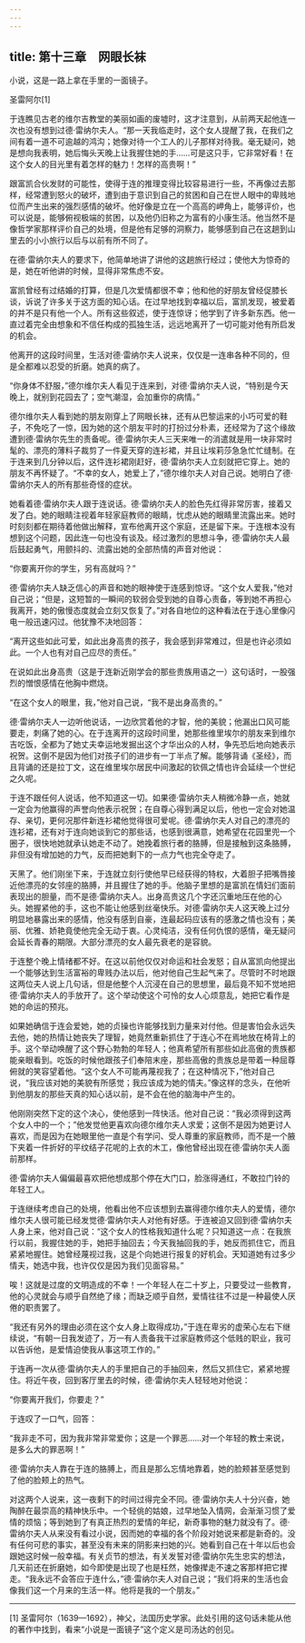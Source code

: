 ```yaml
---
---
---
```

title: 第十三章　网眼长袜
---

小说，这是一路上拿在手里的一面镜子。

圣雷阿尔[1]





于连瞧见古老的维尔吉教堂的美丽如画的废墟时，这才注意到，从前两天起他连一次也没有想到过德·雷纳尔夫人。“那一天我临走时，这个女人提醒了我，在我们之间有着一道不可逾越的鸿沟；她像对待一个工人的儿子那样对待我。毫无疑问，她是想向我表明，她后悔头天晚上让我握住她的手……可是这只手，它非常好看！在这个女人的目光里有着怎样的魅力！怎样的高贵啊！”

跟富凯合伙发财的可能性，使得于连的推理变得比较容易进行一些，不再像过去那样，经常遭到怒火的破坏，遭到由于意识到自己的贫困和自己在世人眼中的卑贱地位而产生出来的强烈感情的破坏。他好像是立在一个高高的岬角上，能够评价，也可以说是，能够俯视极端的贫困，以及他仍旧称之为富有的小康生活。他当然不是像哲学家那样评价自己的处境，但是他有足够的洞察力，能够感到自己在这趟到山里去的小小旅行以后与以前有所不同了。

在德·雷纳尔夫人的要求下，他简单地讲了讲他的这趟旅行经过；使他大为惊奇的是，她在听他讲的时候，显得非常焦虑不安。

富凯曾经有过结婚的打算，但是几次爱情都很不幸；他和他的好朋友曾经促膝长谈，诉说了许多关于这方面的知心话。在过早地找到幸福以后，富凯发现，被爱着的并不是只有他一个人。所有这些叙述，使于连惊讶；他学到了许多新东西。他一直过着完全由想象和不信任构成的孤独生活，远远地离开了一切可能对他有所启发的机会。

他离开的这段时间里，生活对德·雷纳尔夫人说来，仅仅是一连串各种不同的，但是全都难以忍受的折磨。她真的病了。

“你身体不舒服，”德尔维尔夫人看见于连来到，对德·雷纳尔夫人说，“特别是今天晚上，就别到花园去了；空气潮湿，会加重你的病情。”

德尔维尔夫人看到她的朋友刚穿上了网眼长袜，还有从巴黎运来的小巧可爱的鞋子，不免吃了一惊，因为她的这个朋友平时的打扮过分朴素，还经常为了这个缘故遭到德·雷纳尔先生的责备呢。德·雷纳尔夫人三天来唯一的消遣就是用一块非常时髦的、漂亮的薄料子裁剪了一件夏天穿的连衫裙，并且让埃莉莎急急忙忙缝制。在于连来到几分钟以后，这件连衫裙刚赶好，德·雷纳尔夫人立刻就把它穿上。她的朋友不再怀疑了。“不幸的女人，她爱上了，”德尔维尔夫人对自己说。她明白了德·雷纳尔夫人的所有那些奇怪的症状。

她看着德·雷纳尔夫人跟于连说话。德·雷纳尔夫人的脸色先红得非常厉害，接着又发了白。她的眼睛注视着年轻家庭教师的眼睛，忧虑从她的眼睛里流露出来。她时时刻刻都在期待着他做出解释，宣布他离开这个家庭，还是留下来。于连根本没有想到这个问题，因此连一句也没有谈及。经过激烈的思想斗争，德·雷纳尔夫人最后鼓起勇气，用颤抖的、流露出她的全部热情的声音对他说：

“你要离开你的学生，另有高就吗？”

德·雷纳尔夫人缺乏信心的声音和她的眼神使于连感到惊讶。“这个女人爱我，”他对自己说；“但是，这短暂的一瞬间的软弱会受到她的自尊心责备，等到她不再担心我离开，她的傲慢态度就会立刻又恢复了。”对各自地位的这种看法在于连心里像闪电一般迅速闪过。他犹豫不决地回答：

“离开这些如此可爱，如此出身高贵的孩子，我会感到非常难过，但是也许必须如此。一个人也有对自己应尽的责任。”

在说如此出身高贵（这是于连新近刚学会的那些贵族用语之一）这句话时，一股强烈的憎恨感情在他胸中燃烧。

“在这个女人的眼里，我，”他对自己说，“我不是出身高贵的。”

德·雷纳尔夫人一边听他说话，一边欣赏着他的才智，他的美貌；他漏出口风可能要走，刺痛了她的心。在于连离开的这段时间里，她那些维里埃尔的朋友来到维尔吉吃饭，全都为了她丈夫幸运地发掘出这个才华出众的人材，争先恐后地向她表示祝贺。这倒不是因为他们对孩子们的进步有一丁半点了解。能够背诵《圣经》，而且背诵的还是拉丁文，这在维里埃尔居民中间激起的钦佩之情也许会延续一个世纪之久呢。

于连不跟任何人说话，他不知道这一切。如果德·雷纳尔夫人稍微冷静一点，她就一定会为他赢得的声誉向他表示祝贺；在自尊心得到满足以后，他也一定会对她温存、亲切，更何况那件新连衫裙他觉得很可爱呢。德·雷纳尔夫人对自己的漂亮的连衫裙，还有对于连向她谈到它的那些话，也感到很满意，她希望在花园里兜一个圈子，很快地她就承认她走不动了。她挽着旅行者的胳膊，但是接触到这条胳膊，非但没有增加她的力气，反而把她剩下的一点力气也完全夺走了。

天黑了。他们刚坐下来，于连就立刻行使他早已经获得的特权，大着胆子把嘴唇接近他漂亮的女邻座的胳膊，并且握住了她的手。他脑子里想的是富凯在情妇们面前表现出的胆量，而不是德·雷纳尔夫人。出身高贵这几个字还沉重地压在他的心头。她握紧他的手，这也不能让他感到丝毫快乐。对德·雷纳尔夫人这天晚上过分明显地暴露出来的感情，他没有感到自豪，连最起码应该有的感激之情也没有；美丽、优雅、娇艳竟使他完全无动于衷。心灵纯洁，没有任何仇恨的感情，毫无疑问会延长青春的期限。大部分漂亮的女人最先衰老的是容貌。

于连整个晚上情绪都不好。在这以前他仅仅对命运和社会发怒；自从富凯向他提出一个能够达到生活富裕的卑贱办法以后，他对他自己生起气来了。尽管时不时地跟这两位夫人说上几句话，但是他整个人沉浸在自己的思想里，最后竟不知不觉地把德·雷纳尔夫人的手放开了。这个举动使这个可怜的女人心烦意乱，她把它看作是她的命运的预兆。

如果她确信于连会爱她，她的贞操也许能够找到力量来对付他。但是害怕会永远失去他，她的热情让她丧失了理智，她竟然重新抓住了于连心不在焉地放在椅背上的手。这个举动唤醒了这个野心勃勃的年轻人；他真希望所有那些如此高傲的贵族都能亲眼看到。吃饭的时候他跟孩子们奉陪末座，那些高傲的贵族总是带着一种屈尊俯就的笑容望着他。“这个女人不可能再蔑视我了；在这种情况下，”他对自己说，“我应该对她的美貌有所感觉；我应该成为她的情夫。”像这样的念头，在他听到他朋友的那些天真的知心话以前，是不会在他的脑海中产生的。

他刚刚突然下定的这个决心，使他感到一阵快活。他对自己说：“我必须得到这两个女人中的一个；”他发觉他更喜欢向德尔维尔夫人求爱；这倒不是因为她更讨人喜欢，而是因为在她眼里他一直是个有学问、受人尊重的家庭教师，而不是一个腋下夹着一件折好的平纹结子花呢的上衣的木工，像他曾经出现在德·雷纳尔夫人面前那样。

德·雷纳尔夫人偏偏最喜欢把他想成那个停在大门口，脸涨得通红，不敢拉门铃的年轻工人。

于连继续考虑自己的处境，他看出他不应该想到去赢得德尔维尔夫人的爱情，德尔维尔夫人很可能已经发觉德·雷纳尔夫人对他有好感。于连被迫又回到德·雷纳尔夫人身上来，他对自己说：“这个女人的性格我知道什么呢？只知道这一点：在我旅行以前，我握住她的手，她把手抽回去；今天我抽回我的手，她反而抓住它，而且紧紧地握住。她曾经蔑视过我，这是个向她进行报复的好机会。天知道她有过多少情夫，她选中我，也许仅仅是因为我们见面容易。”

唉！这就是过度的文明造成的不幸！一个年轻人在二十岁上，只要受过一些教育，他的心灵就会与顺乎自然绝了缘；而缺乏顺乎自然，爱情往往不过是一种最使人厌倦的职责罢了。

“我还有另外的理由必须在这个女人身上取得成功，”于连在卑劣的虚荣心左右下继续说，“有朝一日我发迹了，万一有人责备我干过家庭教师这个低贱的职业，我可以告诉他，是爱情迫使我从事这项工作的。”

于连再一次从德·雷纳尔夫人的手里把自己的手抽回来，然后又抓住它，紧紧地握住。将近午夜，回到客厅里去的时候，德·雷纳尔夫人轻轻地对他说：

“你要离开我们，你要走？”

于连叹了一口气，回答：

“我非走不可，因为我非常非常爱你；这是一个罪恶……对一个年轻的教士来说，是多么大的罪恶啊！”

德·雷纳尔夫人靠在于连的胳膊上，而且是那么忘情地靠着，她的脸颊甚至感觉到了他的脸颊上的热气。

对这两个人说来，这一夜剩下的时间过得完全不同。德·雷纳尔夫人十分兴奋，她陶醉在最崇高的精神快乐中。一个轻佻的姑娘，过早地坠入情网，会渐渐习惯了爱情的烦恼；等到她到了有真正热烈的爱情的年纪，新奇事物的魅力就没有了。德·雷纳尔夫人从来没有看过小说，因而她的幸福的各个阶段对她说来都是新奇的。没有任何可悲的事实，甚至没有未来的阴影来扫她的兴。她看到自己在十年以后也会跟她这时候一般幸福。有关贞节的想法，有关发誓对德·雷纳尔先生忠实的想法，几天前还在折磨她，如今即使是出现了也是枉然，她像撵走不速之客那样把它撵走。“我永远不会答应于连什么，”德·雷纳尔夫人对自己说；“我们将来的生活也会像我们这一个月来的生活一样。他将是我的一个朋友。”



* * *



[1] 圣雷阿尔（1639—1692），神父，法国历史学家。此处引用的这句话未能从他的著作中找到，看来“小说是一面镜子”这个定义是司汤达的创见。